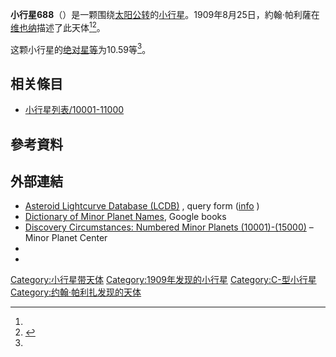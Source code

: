 {{Infobox planet
 | minorplanet     = yes
 | name            = 688 Melanie
 | background      = #D6D6D6
 | image = 
 | image_size      = 
 | caption         =
 | discovery_ref   =  <ref name="MPC-object" />
 | discoverer      = [[約翰·帕利薩|約翰·帕利薩]]
 | discovery_site  = [[维也纳|维也纳]]
 | discovered      = 1909年8月25日
 | mpc_name        = 688 Melanie
 | alt_names       = 688 Melanie
 | pronounced      = 
 | named_after     = <ref name="MPC-object" />
 | mp_category     = [[主帶小行星|主帶小行星]] <ref name="MPC-object" /><ref name="jpldata" />
 | orbit_ref       = <ref name="a">[http://ssd.jpl.nasa.gov/sbdb.cgi?sstr=688 688] {{Wayback|url=http://ssd.jpl.nasa.gov/sbdb.cgi?sstr=688 |date=20210809055305 }}，小行星數據庫瀏覽器（JPL Small-Body Database Browser）－[[美国国家航空航天局|美国国家航空航天局]]喷气推进实验室</ref>
 | epoch           = 2018-03-23.0（[[儒略日|JD]] 2458200.5）
 | uncertainty     = 0
 | observation_arc = 
 | aphelion = {{convert|3.074|AU|km|3|abbr=on|lk=out}}
 | perihelion      = {{convert|2.3196254|AU|km|3|abbr=on}}
 | semimajor       = 2.6968099
 | eccentricity    = 0.1398632
 | period          = 4.43[[儒略年|yr]]
 | mean_anomaly    = 202.24017[[度|°]]
 | mean_motion     = {{Deg2DMS|0.22255040|sup=ms}} / day
 | inclination     = 10.24518
 | asc_node        = 170.90717°
 | arg_peri        = 139.37136
 | mean_diameter   = 
 | rotation        = 
 | albedo          =
 | spectral_type   =
 | abs_magnitude   = 10.59<ref name="jpldata" />
}}
'''小行星688'''（{{lang-en|688 Melanie}}）是一颗围绕[[太阳|太阳]][[公转|公转]]的[[小行星|小行星]]。1909年8月25日，約翰·帕利薩在[[维也纳|维也纳]]描述了此天体<ref name="a" /><ref>{{cite news|title=小行星列表|url=http://cfa-www.harvard.edu/iau/lists/NumberedMPs.txt|accessdate=2018-10-19|newspaper=哈佛大学|archive-date=2008-05-17|archive-url=https://web.archive.org/web/20080517010638/http://cfa-www.harvard.edu/iau/lists/NumberedMPs.txt|dead-url=no}}</ref>。

这颗小行星的[[绝对星等|绝对星等]]为10.59等<ref name="a" />。

== 相关條目 ==
*[[小行星列表/10001-11000|小行星列表/10001-11000]]

== 參考資料 ==
{{reflist|refs=

<ref name="jpldata">{{cite web
 |type         = 2018-01-26 last obs.
 |title        = JPL Small-Body Database Browser:688 Melanie-688 Melanie
 |url          = https://ssd.jpl.nasa.gov/sbdb.cgi?sstr=688
 |publisher    = [[Jet_Propulsion_Laboratory|Jet Propulsion Laboratory]]
 |accessdate   = 28 March 2018
 |archive-date = 2021-08-09
 |archive-url  = https://web.archive.org/web/20210809055305/https://ssd.jpl.nasa.gov/sbdb.cgi?sstr=688
 |dead-url     = no
}}</ref>

<ref name="MPC-object">{{cite web
  |title      = 688 Melanie
  |work      = Minor Planet Center
  |url      = https://www.minorplanetcenter.net/db_search/show_object?object_id=688
  |accessdate      = 28 March 2018
  |archive-date      = 2016-03-04
  |archive-url      = https://web.archive.org/web/20160304124847/http://minorplanetcenter.net/db_search/show_object?object_id=688
  |dead-url      = no
  }}</ref>

}}

==  外部連結 ==
* [http://www.minorplanet.info/PHP/lcdbsummaryquery.php Asteroid Lightcurve Database (LCDB)] {{Wayback|url=http://www.minorplanet.info/PHP/lcdbsummaryquery.php |date=20171210173955 }}, query form ([http://www.minorplanet.info/lightcurvedatabase.html info] {{Wayback|url=http://www.minorplanet.info/lightcurvedatabase.html |date=20171216050541 }})
* [https://books.google.com/books?id=aeAg1X7afOoC&pg Dictionary of Minor Planet Names], Google books
* [http://www.minorplanetcenter.net/iau/lists/NumberedMPs010001.html Discovery Circumstances: Numbered Minor Planets (10001)-(15000)] {{Wayback|url=http://www.minorplanetcenter.net/iau/lists/NumberedMPs010001.html |date=20180612162317 }} – Minor Planet Center
* {{AstDys|688}}
* {{JPL small body}}

{{Minor Planet Number|[[小行星687|小行星687]]|[[小行星689|小行星689]]}}
{{小天体}}

[[Category:小行星带天体|Category:小行星带天体]]
[[Category:1909年发现的小行星|Category:1909年发现的小行星]]
[[Category:C-型小行星|Category:C-型小行星]]
[[Category:约翰·帕利扎发现的天体|Category:约翰·帕利扎发现的天体]]